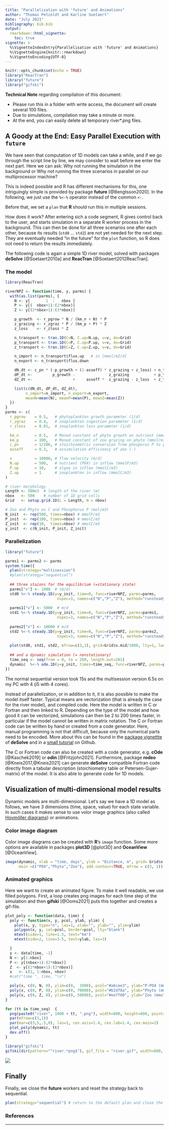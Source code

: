 ```yaml
---
title: "Parallelisation with 'future' and Animations"
author: "Thomas Petzoldt and Karline Soetaert"
date: "July 2021"
bibliography: bib.bib
output: 
  rmarkdown::html_vignette:
    toc: true
vignette: >
  %\VignetteIndexEntry{Parallelisation with 'future' and Animations}
  %\VignetteEngine{knitr::rmarkdown}
  %\VignetteEncoding{UTF-8} 
---
```



```r
knitr::opts_chunk$set(echo = TRUE)
library("ReacTran")
library("future")
library("gifski")
```


**Technical Note** regarding compilation of this document:

* Please run this in a folder with write access, the document will create several 100 files.
* Due to simulations, compilation may take a minute or more.
* At the end, you can easily delete all temporary river*.png files.

## A Goody at the End: Easy Parallel Execution with `future`

We have seen that computation of 1D models can take a while, and if we go through the script line by
line, we may consider to wait before we enter the next part. Here we can ask: Why not running the simulation in the background or Why not running the three scenarios in parallel on our multiprocessor machine? 

This is indeed possible and R has different mechanisms for this, one intriguingly 
simple is provided by package **future** [@Bengtsson2020]. In the following, we 
just use the `%<-%` operator instead of the common `<-`.

Before that, we set a `plan` that **R** should run this in multiple sessions.

How does it work? After entering sich a code segment, R gives control back to the user,
and starts simulation in a separate R worker process in the background.
This can then be done for all three scenarios one after each other, because its results (`std0` ... `std2`) are not yet needed for the next step. They are eventually needed "in the future" for the `plot` function, so R does not need to return the results immediately.

The following code is again a simple 1D river model, solved with packages **deSolve** [@Soetaert2010a] and **ReacTran** [@Soetaert2012ReacTran].

### The model

```r
library(ReacTran)

riverNPZ <- function(time, y, parms) {
  with(as.list(parms), {
    N <- y[       1  :   nbox ]
    P <- y[(  nbox+1):(2*nbox)]
    Z <- y[(2*nbox+1):(3*nbox)]

    p_growth  <- r_pgrow * N / (km_n + N) * P
    z_grazing <- r_zgraz * P / (km_p + P) * Z
    z_loss    <- r_zloss * Z

    n_transport <- tran.1D(C=N, C.up=N.up, v=v, dx=Grid)
    p_transport <- tran.1D(C=P, C.up=P.up, v=v, dx=Grid)
    z_transport <- tran.1D(C=Z, C.up=Z.up, v=v, dx=Grid)

    n_import <- n_transport$flux.up   # in [mmol/m2/d]
    n_export <- n_transport$flux.down

    dN_dt <- c_pn * (-p_growth + (1-asseff) * z_grazing + z_loss) + n_transport$dC
    dP_dt <-         p_growth -               z_grazing           + p_transport$dC
    dZ_dt <-                  +     asseff *  z_grazing - z_loss  + z_transport$dC

    list(c(dN_dt, dP_dt, dZ_dt),
         n_import=n_import, n_export=n_export,
         meanN=mean(N), meanP=mean(P), meanZ=mean(Z))
  })
}
parms <- c(
  r_pgrow    = 0.5,   # phytoplankton growth parameter (1/d)
  r_zgraz    = 0.4,   # zooplankton ingestion parameter (1/d)
  r_zloss    = 0.01,  # zooplankton loss parameter (1/d)

  km_n       = 0.5,   # Monod constant of phyto growth on nutrient (mmol/m3)
  km_p       = 100,   # Monod constant of zoo grazing on phyto (mmol/m3)
  c_pn       = 1/106, # stoichiometric conversion from phosporus P to phyto C (P:C)
  asseff     = 0.3,   # assimilation efficiency of zoo (-)

  v          = 10000, # flow velocity (m/d)
  N.up       = 500,   # nutrient (PO4) in inflow (mmolP/m3)
  P.up       = 10,    # algae in inflow (mmolC/m3)
  Z.up       = 1      # zooplankton in inflow (mmolC/m3)
)

# river morphology
Length <- 500e3  # length of the river (m)
nbox   <- 500    # number of 1D grid cells
Grid   <- setup.grid.1D(L = Length, N = nbox)

# Zoo and Phyto as C and Phosphorus P (mol/m3)
N_init  <- rep(500, times=nbox) # mmolP/m3
P_init  <- rep(100, times=nbox) # mmolC/m3
Z_init  <- rep(10,  times=nbox) # mmolC/m3
y_init  <- c(N_init, P_init, Z_init)
```

### Parallelization

```r
library("future")

parms1 <- parms2 <- parms
system.time({
  plan(strategy="multisession")
  #plan(strategy="sequential")
  
  ## three staions for the equilibrium (=stationary state)
  parms["v"] <- 1000  # (m/d)
  std0 %<-% steady.1D(y=y_init, time=0, func=riverNPZ, parms=parms,
                       nspec=3, names=c("N","P","Z"), method="runsteady")
  
  parms1["v"] <- 5000  # m/d
  std1 %<-% steady.1D(y=y_init, time=0, func=riverNPZ, parms=parms1,
                       nspec=3, names=c("N","P","Z"), method="runsteady")
  
  parms2["v"] <- 10000 # m/d
  std2 %<-% steady.1D(y=y_init, time=0, func=riverNPZ, parms=parms2,
                       nspec=3, names=c("N","P","Z"), method="runsteady")
  
  plot(std0, std1, std2, mfrow=c(3,1), grid=Grid$x.mid/1000, lty=1, lwd=2, xlab="km")
  
  ## and a dynamic simulation (= nonstationary)
  time_seq <- seq(from = 0, to = 200, length.out=201)
  dynamic  %<-% ode.1D(y=y_init, times=time_seq, func=riverNPZ, parms=parms, nspec=3)
})
```

The normal sequential version took 15s and the multisession version 6.5s on my PC with 4 (i5 with 4 cores).

Instead of parallelization, or in addition to it, it is also possible to make the model itself faster.
Typical means are vectorization (that is already the case for the river model), and
compiled code. Here the model is written in C or Fortran and then linked to R.
Depending on the type of the model and how good it can be vectorized, simulations
can then be 2 to 200 times faster, in particular if the model cannot be written
in matrix notation. The C or Fortran code can be written by hand or created
from a code generator. Here, manual programming is not that difficult, because
only the numerical parts need to be encoded. More about this can be found in the
[package vignettte](https://cran.r-project.org/web/packages/deSolve/vignettes/compiledCode.pdf)
of **deSolve** and in a 
[small tutorial](https://tpetzoldt.github.io/deSolve-compiled/deSolve-compiled.html) on Github.

The C or Fortran code can also be created with a code generator, e.g. **cOde** [@Kaschek2019] or
**odin** [@Fritzjohn2021]. Furthermore, package **rodeo** [@Kneis2017,@Kneis2021] can 
generate **deSolve** compatible Fortran code directly from a tabular description 
(stoichiometry table or Petersen-Gujer-matrix) of the model. It is also able to
generate code for 1D models.

## Visualization of multi-dimensional model results

Dynamic models are multi-dimensional. Let's say we have a 1D model as follows, we
have 3 dimensions (time, space, value) for each state variable. In such cases it makes
sense to use volor image graphics (also called [Hovmöller diagrams](https://en.wikipedia.org/wiki/Hovm%C3%B6ller_diagram))
or animations. 

### Color image diagram

Color image diagrams can be created with **R**'s `image` function. Some more options
are available in packages **plot3D** [@plot3D] and **OceanView** [@OceanView].

```r
image(dynamic, xlab = "time, days", ylab = "Distance, m", grid= Grid$x.mid,
      main =c("PO4","Phyto","Zoo"), add.contour=TRUE, mfrow = c(3, 1)) 
```

### Animated graphics

Here we want to create an animated figure. To make it well readable, we use 
filled polygons. First, a loop creates png images for each time step of the simulation
and then **gifski** [@Ooms2021] puts this together and creates a gif-file.

```r
plot_poly <- function(data, time) {
  poly <- function(x, y, pcol, ylab, ylim) {
    plot(x, y, type="n", las=1, xlab="", ylab="", ylim=ylim)
    polygon(x, y, col=pcol, border=pcol, lty="blank")
    mtext(side=1, line=1.5, text="km")
    mtext(side=2, line=3.5, text=ylab, las=3)

  }
  y <- data[time, -1]
  N <- y[1:nbox]
  P <- y[(nbox+1):(2*nbox)]
  Z  <- y[(2*nbox+1):(3*nbox)]
  x   <- c(1, 1:nbox, nbox)
  #cat("time ", time, "\n")

  poly(x, c(0, N, 0), ylim=c(0,  1000), pcol="#a6cee3", ylab="P-PO4 (mmol/m3)")
  poly(x, c(0, P, 0), ylim=c(0, 70000), pcol="#b2df8a", ylab="Phyto (mmol/m3)")
  poly(x, c(0, Z, 0), ylim=c(0, 50000), pcol="#ee7f00", ylab="Zoo (mmol/m3)")
}

for (tt in time_seq)  {
  png(paste0("river", 1000 + tt, ".png"), width=800, height=600, pointsize = 18)
  par(mfrow=c(3,1))
  par(mar=c(3,5,.5,0), las=1, cex.axis=1.4, cex.lab=1.4, cex.main=2)
  plot_poly(dynamic, tt)
  dev.off()
}

library("gifski")
gifski(dir(pattern="^river.*png$"), gif_file = "river.gif", width=800, height=600, delay=1/25)
```
![](river.gif)

## Finally

Finally, we close the **future** workers and reset the strategy back to sequential.


```r
plan(strategy="sequential") # return to the default plan and close the workers
```



### References

<div id="refs"></div>

---- 
